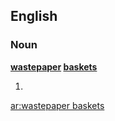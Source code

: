 ==English==

===Noun===
'''[[wastepaper]] [[basket]]s'''

# {{plural of|[[wastepaper basket]]}}

[[ar:wastepaper baskets]]